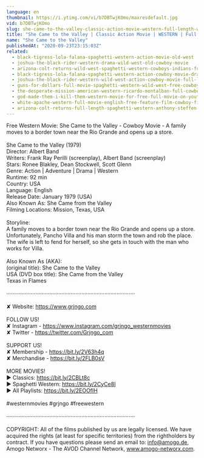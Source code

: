 ```yaml
---
language: en
thumbnail: https://i.ytimg.com/vi/b7DBTwjKOmo/maxresdefault.jpg
vid: b7DBTwjKOmo
slug: she-came-to-the-valley-classic-action-movie-western-full-length-wild-west-movie
title: "She Came to the Valley | Classic Action Movie | WESTERN | Full Length | Wild West Movie"
name: "She Came to the Valley"
publishedAt: "2020-09-23T23:15:03Z"
related:
  - black-tigress-lola-falana-spaghetti-western-action-movie-old-west
  - joshua-the-black-rider-western-drama-wild-west-old-cowboy-movie
  - arizona-colt-returns-wild-west-spaghetti-western-cowboys-indians-full-length
  - black-tigress-lola-falana-spaghetti-western-action-cowboy-movie-drama
  - joshua-the-black-rider-western-wild-west-action-cowboy-movie-full-length-civil-war
  - guns-for-dollars-full-movie-spaghetti-western-wild-west-free-cowboy-movie
  - the-desperate-mission-american-western-ricardo-montalban-full-cowboy-movie
  - god-made-them-i-kill-them-western-movie-for-free-full-movie-on-youtube-cowboy-film
  - white-apache-western-full-movie-english-free-feature-film-cowboy-film
  - arizona-colt-returns-full-length-spaghetti-western-anthony-steffen-cowboy-film-1970
---
```


Free Western Movie: She Came to the Valley - Cowboy Movie - A family moves to a border town near the Rio Grande and opens up a store.<br />
<br />
She Came to the Valley (1979)<br />
Director: Albert Band<br />
Writers: Frank Ray Perilli (screenplay), Albert Band (screenplay)<br />
Stars: Ronee Blakley, Dean Stockwell, Scott Glenn<br />
Genre: Action | Adventure | Drama | Western<br />
Runtime: 92 min<br />
Country: USA <br />
Language: English <br />
Release Date: January 1979 (USA)<br />
Also Known As: She Came from the Valley<br />
Filming Locations: Mission, Texas, USA <br />
<br />
Storyline:<br />
A family moves to a border town near the Rio Grande and opens up a store. Unfortunately, Pancho Villa and his man storm the town and rob the place. The wife is left to fend for herself, so she gets in touch with the man who works for Villa.<br />
<br />
Also Known As (AKA):<br />
(original title): She Came to the Valley<br />
USA (DVD box title): She Came from the Valley<br />
 Texas in Flames<br />
<br />
····················································································<br />
<br />
✘ Website: https://www.grjngo.com<br />
<br />
FOLLOW US!<br />
✘ Instagram - https://www.instagram.com/grjngo_westernmovies<br />
✘ Twitter - https://twitter.com/Grjngo_com<br />
<br />
SUPPORT US!<br />
✘ Membership - https://bit.ly/2V63h4q<br />
✘ Merchandise - https://bit.ly/2FLB0sV<br />
<br />
MORE MOVIES! <br />
► Classics: https://bit.ly/2CBLt8c <br />
► Spaghetti Western: https://bit.ly/2CyCe8I <br />
► All Playlists: https://bit.ly/2EOOfIH <br />
<br />
#westernmovies #grjngo #freewestern<br />
<br />
····················································································<br />
<br />
COPYRIGHT: All of the films published by us are legally licensed. We have acquired the rights (at least for specific territories) from the rightholders by contract. If you have questions please send an email to: info@amogo.de, Amogo Networx - The AVOD Channel Network, www.amogo-networx.com.